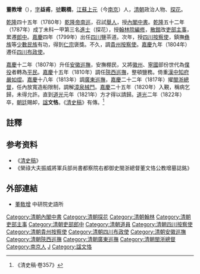 {{Otheruses|other=名为董文恪的其他人物|董文恪}}
{{明清人物信息框
| 姓名 = 董教增
| 原名 = 
| 圖片名稱=
| 圖片大小 =
| 圖片說明 =
| 最高職務 = 榮祿大夫振威將軍兵部尚書都察院右都御史閩浙總督
| 屆數 = 
| 國家 = 大清
| 前任 = 
| 繼任 = 
| 爵位 =
| 籍貫 = [[江蘇省|江蘇省]][[江寧府|江寧府]][[上元縣|上元縣]]
| 族裔 = 漢族
| 旗籍 = 
| 字號 = 字益甫，號觀橋
| 諡號 = 文恪
| 出生日期 = [[乾隆|乾隆]]十五年（1750年）
| 出生地點 = [[江蘇省|江蘇省]][[江寧府|江寧府]][[上元縣|上元縣]]
| 逝世日期 = [[道光|道光]]二年（1822年）
| 逝世地點 = [[江蘇省|江蘇省]][[江寧府|江寧府]][[上元縣|上元縣]]
| 墓葬 = 
| 配偶 = 
| 親屬 =
| 出身 = 
*乾隆四十五年召試舉人
*乾隆五十二年丁未科進士及第
| 經歷 = 
| 著作 = 
*《董教增奏稿》
}}

'''董教增'''（{{bd|1750年||1822年|catIdx=Dong董}}），[[表字|字]]'''益甫'''，[[號|號]]'''觀橋'''，[[江蘇|江蘇]][[上元|上元]]（今[[南京|南京]]）人，[[清朝|清朝]]政治人物、[[探花|探花]]。

[[乾隆|乾隆]]四十五年（1780年）[[乾隆帝南巡|乾隆帝南巡]]，召試[[舉人|舉人]]，授[[內閣中書|內閣中書]]。[[乾隆|乾隆]]五十二年（1787年）成丁未科一甲第三名[[進士|進士]]（探花），授[[翰林院編修|翰林院編修]]，[[散館|散館]]改[[吏部|吏部]][[主事|主事]]，累遷[[郎中|郎中]]。[[嘉慶|嘉慶]]四年（1799年）出任[[四川|四川]]鹽茶道。次年，授[[四川|四川]][[按察使|按察使]]，鎮撫[[彝族|彝族]]等[[少數民族|少數民族]]有功，得到[[清仁宗|仁宗]]褒獎。不久，調[[貴州|貴州]][[按察使|按察使]]。[[嘉慶|嘉慶]]九年（1804年）遷任[[四川|四川]][[布政使|布政使]]。

[[嘉慶|嘉慶]]十二年（1807年）升任[[安徽巡撫|安徽巡撫]]，安撫棚民，又將[[徽州|徽州]]、[[寧國|寧國]]部份世代為[[僕役|僕役]]者轉為[[平民|平民]]。[[嘉慶|嘉慶]]十五年（1810年）調任[[陝西巡撫|陝西巡撫]]，整頓鹽務。倚重[[漢中|漢中]][[知府|知府]][[嚴如熤|嚴如熤]]。[[嘉慶|嘉慶]]十八年（1813年）調[[廣東巡撫|廣東巡撫]]，[[嘉慶|嘉慶]]二十二年（1817年）擢[[閩浙總督|閩浙總督]]，任內放寬造船限制，調解[[漳泉械鬥|漳泉械鬥]]。[[嘉慶|嘉慶]]二十五年（1820年）入覲，稱病乞歸，未得允許。直到[[道光|道光]]元年（1821年）方才得以請歸。[[道光|道光]]二年（1822年）卒，[[朝廷|朝廷]]賜卹，[[諡|諡]]'''文恪'''。《[[清史稿|清史稿]]》有傳。<ref>《清史稿·卷357》</ref>

==註釋==
<div class="references-small">
<references />
</div>

== 参考资料 ==
*《[[清史稿|清史稿]]》
*《榮祿大夫振威將軍兵部尚書都察院右都御史閩浙總督董文恪公教增墓誌銘》

==外部連結==
*[http://npmhost.npm.gov.tw/ttscgi2/ttsquery?0:0:npmauac:TM%3D%B8%B3%B1%D0%BCW 董敎增] {{Wayback|url=http://npmhost.npm.gov.tw/ttscgi2/ttsquery?0:0:npmauac:TM%3D%B8%B3%B1%D0%BCW |date=20160304131431 }} 中研院史語所

{{乾隆五十二年丁未科殿試金榜}}
{{DEFAULTSORT:Dong董}}

[[Category:清朝內閣中書|Category:清朝內閣中書]]
[[Category:清朝探花|Category:清朝探花]]
[[Category:清朝翰林|Category:清朝翰林]]
[[Category:清朝吏部主事|Category:清朝吏部主事]]
[[Category:清朝吏部郎中|Category:清朝吏部郎中]]
[[Category:清朝道員|Category:清朝道員]]
[[Category:清朝四川按察使|Category:清朝四川按察使]]
[[Category:清朝貴州按察使|Category:清朝貴州按察使]]
[[Category:清朝四川布政使|Category:清朝四川布政使]]
[[Category:清朝安徽巡撫|Category:清朝安徽巡撫]]
[[Category:清朝陝西巡撫|Category:清朝陝西巡撫]]
[[Category:清朝廣東巡撫|Category:清朝廣東巡撫]]
[[Category:清朝閩浙總督|Category:清朝閩浙總督]]
[[Category:南京人|Category:南京人]]
[[Category:董姓|J]]
[[Category:諡文恪|Category:諡文恪]]